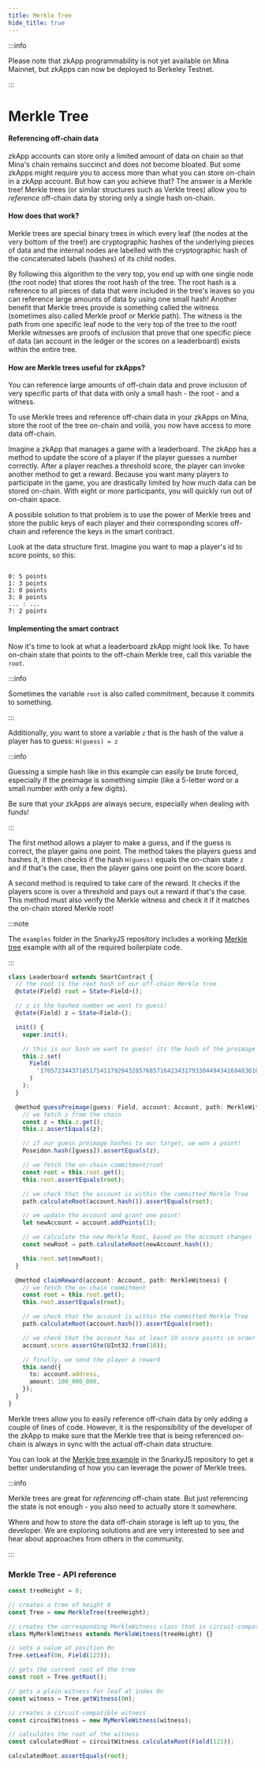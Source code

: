 ```yaml
---
title: Merkle Tree
hide_title: true
---
```


:::info

Please note that zkApp programmability is not yet available on Mina Mainnet, but zkApps can now be deployed to Berkeley Testnet.

:::

# Merkle Tree

#### Referencing off-chain data

zkApp accounts can store only a limited amount of data on chain so that Mina's chain remains succinct and does not become bloated. 
But some zkApps might require you to access more than what you can store on-chain in a zkApp account.
But how can you achieve that? The answer is a Merkle tree! Merkle trees (or similar structures such as Verkle trees) allow you to _reference_ off-chain data by storing only a single hash on-chain.

#### How does that work?

Merkle trees are special binary trees in which every leaf (the nodes at the very bottom of the tree!) are cryptographic hashes of the underlying pieces of data and the internal nodes are labelled with the cryptographic hash of the concatenated labels (hashes) of its child nodes.

By following this algorithm to the very top, you end up with one single node (the root node) that stores the root hash of the tree. The root hash is a reference to all pieces of data that were included in the tree's leaves so you can reference large amounts of data by using one small hash! Another benefit that Merkle trees provide is something called the witness (sometimes also called Merkle proof or Merkle path). The witness is the path from one specific leaf node to the very top of the tree to the root! Merkle witnesses are proofs of inclusion that prove that one specific piece of data (an account in the ledger or the scores on a leaderboard) exists within the entire tree.

#### How are Merkle trees useful for zkApps?

You can reference large amounts of off-chain data and prove inclusion of very specific parts of that data with only a small hash - the root - and a witness.

To use Merkle trees and reference off-chain data in your zkApps on Mina, store the root of the tree on-chain and voilà,
you now have access to more data off-chain.

Imagine a zkApp that manages a game with a leaderboard. The zkApp has a method to update the score of a player if the player guesses a number correctly.
After a player reaches a threshold score, the player can invoke another method to get a reward. Because you want many players to participate in the game,
you are drastically limited by how much data can be stored on-chain. With eight or more participants, you will quickly run out of on-chain space.

A possible solution to that problem is to use the power of Merkle trees and store the public keys of each player and their corresponding scores off-chain and reference the keys in the smart contract.

Look at the data structure first. Imagine you want to map a player's id to score points, so this:

```

0: 5 points
1: 3 points
2: 0 points
3: 8 points
... : ...
7: 2 points

```

#### Implementing the smart contract

Now it's time to look at what a leaderboard zkApp might look like. To have on-chain state that points to the off-chain Merkle tree, call this variable the `root`.

:::info

Sometimes the variable `root` is also called commitment, because it commits to something.

:::

Additionally, you want to store a variable `z` that is the hash of the value a player has to guess: `H(guess) = z`

:::info

Guessing a simple hash like in this example can easily be brute forced, especially if the preimage is something simple (like a 5-letter word or a small number with only a few digits).

Be sure that your zkApps are always secure, especially when dealing with funds!

:::

The first method allows a player to make a guess, and if the guess is correct, the player gains one point.
The method takes the players guess and hashes it, it then checks if the hash `H(guess)` equals the on-chain state `z` and if that's the case, then the player gains one point on the score board.

A second method is required to take care of the reward. It checks if the players score is over a threshold and pays out a reward if that's the case.
This method must also verify the Merkle witness and check it if it matches the on-chain stored Merkle root!

:::note

The `examples` folder in the SnarkyJS repository includes a working [Merkle tree](https://github.com/o1-labs/snarkyjs/tree/main/src/examples/zkapps/merkle_tree) example with all of the required boilerplate code.

:::

```ts
class Leaderboard extends SmartContract {
  // the root is the root hash of our off-chain Merkle tree
  @state(Field) root = State<Field>();

  // z is the hashed number we want to guess!
  @state(Field) z = State<Field>();

  init() {
    super.init();

    // this is our hash we want to guess! its the hash of the preimage "22", but keep it a secret!
    this.z.set(
      Field(
        '17057234437185175411792943285768571642343179330449434169483610110583519635705'
      )
    );
  }

  @method guessPreimage(guess: Field, account: Account, path: MerkleWitness) {
    // we fetch z from the chain
    const z = this.z.get();
    this.z.assertEquals(z);

    // if our guess preimage hashes to our target, we won a point!
    Poseidon.hash([guess]).assertEquals(z);

    // we fetch the on-chain commitment/root
    const root = this.root.get();
    this.root.assertEquals(root);

    // we check that the account is within the committed Merkle Tree
    path.calculateRoot(account.hash()).assertEquals(root);

    // we update the account and grant one point!
    let newAccount = account.addPoints(1);

    // we calculate the new Merkle Root, based on the account changes
    const newRoot = path.calculateRoot(newAccount.hash());

    this.root.set(newRoot);
  }

  @method claimReward(account: Account, path: MerkleWitness) {
    // we fetch the on-chain commitment
    const root = this.root.get();
    this.root.assertEquals(root);

    // we check that the account is within the committed Merkle Tree
    path.calculateRoot(account.hash()).assertEquals(root);

    // we check that the account has at least 10 score points in order to claim the reward
    account.score.assertGte(UInt32.from(10));

    // finally, we send the player a reward
    this.send({
      to: account.address,
      amount: 100_000_000,
    });
  }
}
```

Merkle trees allow you to easily reference off-chain data by only adding a couple of lines of code.
However, it is the responsibility of the developer of the zkApp to make sure that the Merkle tree that is being referenced on-chain is always in sync with the actual off-chain data structure.

You can look at the [Merkle tree example](https://github.com/o1-labs/snarkyjs/tree/main/src/examples/zkapps/merkle_tree)  in the SnarkyJS repository to get a better understanding of how you can leverage the power of Merkle trees.

:::info

Merkle trees are great for _referencing_ off-chain state. But just referencing the state is not enough - you also need to actually store it somewhere.

Where and how to store the data off-chain storage is left up to you, the developer. We are exploring solutions and are very interested to see and hear about approaches from others in the community.

:::

### Merkle Tree - API reference

```ts
const treeHeight = 8;

// creates a tree of height 8
const Tree = new MerkleTree(treeHeight);

// creates the corresponding MerkleWitness class that is circuit-compatible
class MyMerkleWitness extends MerkleWitness(treeHeight) {}

// sets a value at position 0n
Tree.setLeaf(0n, Field(123));

// gets the current root of the tree
const root = Tree.getRoot();

// gets a plain witness for leaf at index 0n
const witness = Tree.getWitness(0n);

// creates a circuit-compatible witness
const circuitWitness = new MyMerkleWitness(witness);

// calculates the root of the witness
const calculatedRoot = circuitWitness.calculateRoot(Field(123));

calculatedRoot.assertEquals(root);
```
